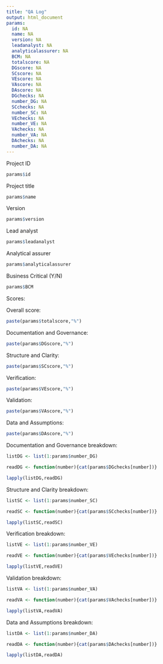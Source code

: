 ```yaml
---
title: "QA Log"
output: html_document
params:
  id: NA
  name: NA
  version: NA
  leadanalyst: NA
  analyticalassurer: NA
  BCM: NA
  totalscore: NA
  DGscore: NA
  SCscore: NA
  VEscore: NA
  VAscore: NA
  DAscore: NA
  DGchecks: NA
  number_DG: NA
  SCchecks: NA
  number_SC: NA
  VEchecks: NA
  number_VE: NA
  VAchecks: NA
  number_VA: NA
  DAchecks: NA
  number_DA: NA
---
```


<style>
.column-left{
  float: left;
  width: 33%;
  text-align: left;
}
.column-center{
  display: inline-block;
  width: 33%;
  text-align: center;
}
.column-right{
  float: right;
  width: 33%;
  text-align: right;
}
</style>

Project ID
```r
params$id
```

Project title
```r
params$name
```

Version
```r
params$version
```

Lead analyst
```r
params$leadanalyst
```

Analytical assurer
```r
params$analyticalassurer
```

Business Critical (Y/N)
```r
params$BCM
```

Scores:

Overall score:
```r
paste(params$totalscore,"%")
```

Documentation and Governance:
```r
paste(params$DGscore,"%")
```

Structure and Clarity:
```r
paste(params$SCscore,"%")
```

Verification:
```r
paste(params$VEscore,"%")
```

Validation:
```r
paste(params$VAscore,"%")
```

Data and Assumptions:
```r
paste(params$DAscore,"%")
```

Documentation and Governance breakdown:

```r
listDG <- list(1:params$number_DG)

readDG <- function(number){cat(params$DGchecks[number])}

lapply(listDG,readDG)
```

Structure and Clarity breakdown:

```r
listSC <- list(1:params$number_SC)

readSC <- function(number){cat(params$SCchecks[number])}

lapply(listSC,readSC)
```

Verification breakdown:

```r
listVE <- list(1:params$number_VE)

readVE <- function(number){cat(params$VEchecks[number])}

lapply(listVE,readVE)
```

Validation breakdown:

```r
listVA <- list(1:params$number_VA)

readVA <- function(number){cat(params$VAchecks[number])}

lapply(listVA,readVA)
```

Data and Assumptions breakdown:

```r
listDA <- list(1:params$number_DA)

readDA <- function(number){cat(params$DAchecks[number])}

lapply(listDA,readDA)
```
